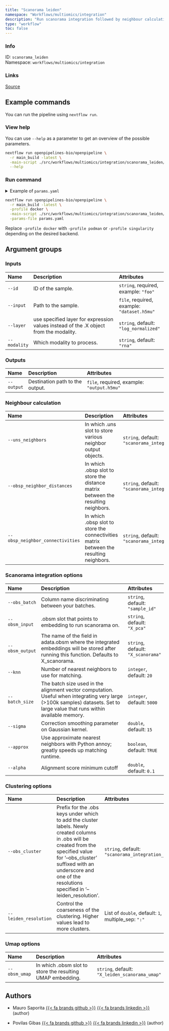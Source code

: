 ```yaml
---
title: "Scanorama leiden"
namespace: "Workflows/multiomics/integration"
description: "Run scanorama integration followed by neighbour calculations, leiden clustering and run umap on the result."
type: "workflow"
toc: false
---
```


::: {.column-margin}

### Info

ID: `scanorama_leiden`  
Namespace: `workflows/multiomics/integration`

### Links
[Source](https://github.com/openpipelines-bio/openpipeline/blob/main_build/./src/workflows/multiomics/integration/scanorama_leiden){.btn-action .btn-sm .btn-info .btn role="button"}

:::



## Example commands

You can run the pipeline using `nextflow run`.

### View help

You can use `--help` as a parameter to get an overview of the possible parameters.

```bash
nextflow run openpipelines-bio/openpipeline \
  -r main_build -latest \
  -main-script ./src/workflows/multiomics/integration/scanorama_leiden/main.nf \
  --help
```

### Run command

<details>
<summary>Example of `params.yaml`</summary>
```yaml
# Inputs
id: # please fill in - example: "foo"
input: # please fill in - example: "dataset.h5mu"
layer: "log_normalized"
modality: "rna"

# Outputs
# output: "$id.$key.output.h5mu"

# Neighbour calculation
uns_neighbors: "scanorama_integration_neighbors"
obsp_neighbor_distances: "scanorama_integration_distances"
obsp_neighbor_connectivities: "scanorama_integration_connectivities"

# Scanorama integration options
obs_batch: "sample_id"
obsm_input: "X_pca"
obsm_output: "X_scanorama"
knn: 20
batch_size: 5000
sigma: 15
approx: true
alpha: 0.1

# Clustering options
obs_cluster: "scanorama_integration_leiden"
leiden_resolution: [1]

# Umap options
obsm_umap: "X_leiden_scanorama_umap"

# Nextflow input-output arguments
publish_dir: # please fill in - example: "output/"
# param_list: "my_params.yaml"
```
</details>

```bash
nextflow run openpipelines-bio/openpipeline \
  -r main_build -latest \
  -profile docker \
  -main-script ./src/workflows/multiomics/integration/scanorama_leiden/main.nf \
  -params-file params.yaml
```

:::{.callout-note}
Replace `-profile docker` with `-profile podman` or `-profile singularity` depending on the desired backend.
:::

## Argument groups

### Inputs

|Name         |Description                                                                           |Attributes                                  |
|:------------|:-------------------------------------------------------------------------------------|:-------------------------------------------|
|`--id`       |ID of the sample.                                                                     |`string`, required, example: `"foo"`        |
|`--input`    |Path to the sample.                                                                   |`file`, required, example: `"dataset.h5mu"` |
|`--layer`    |use specified layer for expression values instead of the .X object from the modality. |`string`, default: `"log_normalized"`       |
|`--modality` |Which modality to process.                                                            |`string`, default: `"rna"`                  |


### Outputs

|Name       |Description                     |Attributes                                 |
|:----------|:-------------------------------|:------------------------------------------|
|`--output` |Destination path to the output. |`file`, required, example: `"output.h5mu"` |


### Neighbour calculation

|Name                             |Description                                                                             |Attributes                                                  |
|:--------------------------------|:---------------------------------------------------------------------------------------|:-----------------------------------------------------------|
|`--uns_neighbors`                |In which .uns slot to store various neighbor output objects.                            |`string`, default: `"scanorama_integration_neighbors"`      |
|`--obsp_neighbor_distances`      |In which .obsp slot to store the distance matrix between the resulting neighbors.       |`string`, default: `"scanorama_integration_distances"`      |
|`--obsp_neighbor_connectivities` |In which .obsp slot to store the connectivities matrix between the resulting neighbors. |`string`, default: `"scanorama_integration_connectivities"` |


### Scanorama integration options

|Name            |Description                                                                                                                                                                 |Attributes                         |
|:---------------|:---------------------------------------------------------------------------------------------------------------------------------------------------------------------------|:----------------------------------|
|`--obs_batch`   |Column name discriminating between your batches.                                                                                                                            |`string`, default: `"sample_id"`   |
|`--obsm_input`  |.obsm slot that points to embedding to run scanorama on.                                                                                                                    |`string`, default: `"X_pca"`       |
|`--obsm_output` |The name of the field in adata.obsm where the integrated embeddings will be stored after running this function. Defaults to X_scanorama.                                    |`string`, default: `"X_scanorama"` |
|`--knn`         |Number of nearest neighbors to use for matching.                                                                                                                            |`integer`, default: `20`           |
|`--batch_size`  |The batch size used in the alignment vector computation. Useful when integrating very large (>100k samples) datasets. Set to large value that runs within available memory. |`integer`, default: `5000`         |
|`--sigma`       |Correction smoothing parameter on Gaussian kernel.                                                                                                                          |`double`, default: `15`            |
|`--approx`      |Use approximate nearest neighbors with Python annoy; greatly speeds up matching runtime.                                                                                    |`boolean`, default: `TRUE`         |
|`--alpha`       |Alignment score minimum cutoff                                                                                                                                              |`double`, default: `0.1`           |


### Clustering options

|Name                  |Description                                                                                                                                                                                                                                            |Attributes                                          |
|:---------------------|:------------------------------------------------------------------------------------------------------------------------------------------------------------------------------------------------------------------------------------------------------|:---------------------------------------------------|
|`--obs_cluster`       |Prefix for the .obs keys under which to add the cluster labels. Newly created columns in .obs will  be created from the specified value for '--obs_cluster' suffixed with an underscore and one of the resolutions specified in '--leiden_resolution'. |`string`, default: `"scanorama_integration_leiden"` |
|`--leiden_resolution` |Control the coarseness of the clustering. Higher values lead to more clusters.                                                                                                                                                                         |List of `double`, default: `1`, multiple_sep: `":"` |


### Umap options

|Name          |Description                                                |Attributes                                     |
|:-------------|:----------------------------------------------------------|:----------------------------------------------|
|`--obsm_umap` |In which .obsm slot to store the resulting UMAP embedding. |`string`, default: `"X_leiden_scanorama_umap"` |

## Authors


  * Mauro Saporita [{{< fa brands github >}}](https://github.com/mauro-saporita) [{{< fa brands linkedin >}}](https://linkedin.com/in/mauro-saporita-930b06a5) (author)

  * Povilas Gibas [{{< fa brands github >}}](https://github.com/PoGibas) [{{< fa brands linkedin >}}](https://linkedin.com/in/povilas-gibas) (author)
